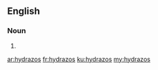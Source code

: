 ==English==

===Noun===
{{head|en|noun plural form}}

# {{plural of|hydrazo|lang=en}}

[[ar:hydrazos]]
[[fr:hydrazos]]
[[ku:hydrazos]]
[[my:hydrazos]]